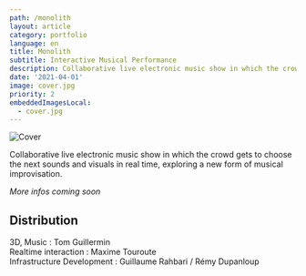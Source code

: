 ```yaml
---
path: /monolith
layout: article
category: portfolio
language: en
title: Monolith
subtitle: Interactive Musical Performance
description: Collaborative live electronic music show in which the crowd gets to choose the next sounds and visuals in real time, exploring a new form of musical improvisation.
date: '2021-04-01'
image: cover.jpg
priority: 2
embeddedImagesLocal:
  - cover.jpg
---
```


![Cover](cover.jpg)

Collaborative live electronic music show in which the crowd gets to choose the next sounds and visuals in real time, exploring a new form of musical improvisation.

_More infos coming soon_

## Distribution

3D, Music : Tom Guillermin  
Realtime interaction : Maxime Touroute  
Infrastructure Development : Guillaume Rahbari / Rémy Dupanloup
